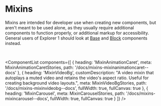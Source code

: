 
<Meta title="Mixins/Overview" />

# Mixins

Mixins are intended for developer use when creating new components, but aren't meant to be used alone, as they usually require additional components to function properly, or additional markup for accessibility. General users of Explorer 1 should look at [Base](?path=/docs/base-overview--docs) and [Block](?path=/docs/blocks-overview--docs) components instead.

<br />

<ComponentList
  components={[
    {
      heading: 'MixinAnimationCaret',
      meta: MixinAnimationCaretStories,
      path: '/docs/mixins-mixinanimationcaret--docs'
    },
    {
      heading: 'MixinVideoBg',
      customDescription:
        "A video mixin that autoplays a muted video and retains the video's aspect ratio. Useful for creating background video layouts.",
      meta: MixinVideoBgStories,
      path: '/docs/mixins-mixinvideobg--docs',
      fullWidth: true,
      fullCanvas: true
    },
    {
      heading: 'MixinCarousel',
      meta: MixinCarouselStories,
      path: '/docs/mixins-mixincarousel--docs',
      fullWidth: true,
      fullCanvas: true
    }
  ]}
/>
